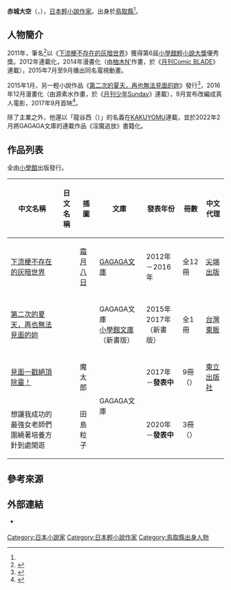 {{multiple issues|
{{Notability Unreferenced|time=2017-01-20T15:50:04+00:00}}
{{Primarysources|time=2017-01-20T15:50:04+00:00}}
}}
{{Infobox writer  <!--For more information, see [[:Template:Infobox_Writer/doc|:Template:Infobox Writer/doc]].-->
| name = 赤城大空
| honorific_prefix = 
| honorific_suffix = 
| image = 
| image_size = 
| alt = 
| caption = 
| native_name = 赤城 大空
| native_name_lang = ja
| kana = あかぎ ひろたか
| romaji = Agaki Hirotaka
| zi = 
| hao = 
| pseudonym = 
| birth_name = 
| birth_date = {{birth date and age|1991|5|8}}
| birth_place = {{JPN}}[[鳥取縣|鳥取縣]]
| death_date = 
| death_place = 
| resting_place = 
| occupation = [[輕小說|輕小說作家]]
| language = [[日本語|日本語]]
| nationality = {{JPN}}
| ethnicity = 
| citizenship = 
| education = 
| alma_mater = 
| period = 
| genre = 
| subject =  
| movement = 
| notableworks = 《[[下流梗不存在的灰暗世界|下流梗不存在的灰暗世界]]》<br />《[[第二次的夏天，再也無法見面的妳|第二次的夏天，再也無法見面的妳]]》
| spouse = 
| partner = 
| children = 
| relatives = 
| awards = 第6屆[[小學館輕小說大賞|小學館輕小說大獎]]優秀奬（《下流梗不存在的灰暗世界》）
| signature = 
| signature_alt = 
| years_active = 
| module = 
| website = 
| portaldisp = 
}}
{{小說}}
'''赤城大空'''（{{lang-ja|赤城大空}}，{{bd|1991年|<ref name="2018072722a">《第二次的夏天，無法再見的妳》書衣摺頁的著者介紹。</ref>5月8日||}}），[[日本|日本]][[輕小說|輕小說作家]]。出身於[[鳥取縣|鳥取縣]]<ref name="2018072722a" />。

== 人物簡介 ==
2011年，筆名'''{{lang|ja|ペロペロ山根}}'''<ref>{{Cite web|url=http://gagagabunko.jp/grandprix/06.html|script-title=ja:第6屆小學館輕小說大獎|work=[[小學館輕小說大賞|小學館輕小說大獎]]|accessdate=2017-01-20|language=ja}}</ref>以《[[下流梗不存在的灰暗世界|下流梗不存在的灰暗世界]]》獲得第6屆[[小學館輕小說大賞|小學館輕小說大獎]]優秀獎。2012年連載化，2014年漫畫化（由[[柚木N'|柚木N']]作畫，於《[[月刊Comic_BLADE|月刊Comic BLADE]]》連載），2015年7月至9月播出同名電視動畫。

2015年1月，另一輕小說作品《[[第二次的夏天，再也無法見面的妳|第二次的夏天，再也無法見面的妳]]》發行<ref name="novel">{{Cite web|url=https://www.shogakukan.co.jp/books/09451532|title=第二次的夏天，無法再見的妳|work=[[小學館|小學館]]|accessdate=2017-01-20|language=ja|archive-date=2021-02-06|archive-url=https://web.archive.org/web/20210206023314/https://www.shogakukan.co.jp/books/09451532|dead-url=no}}</ref>，2016年12月漫畫化（由源素水作畫，於《[[月刊少年Sunday|月刊少年Sunday]]》連載），9月宣布改編成真人電影，2017年9月首映<ref name="nove and movie">{{Cite web|url=http://nido-natsu.com/|title=真人電影「第二次的夏天，無法再見的妳」官方網站|publisher=|accessdate=2017-01-20|language=ja|archive-date=2021-01-21|archive-url=https://web.archive.org/web/20210121185033/http://nido-natsu.com/|dead-url=no}}</ref>。

除了主業之外，他還以「龍谷西（{{lang|ja|ドラゴンタニシ}}）」的名義在[[KAKUYOMU|KAKUYOMU]]連載，並於2022年2月將GAGAGA文庫的連載作品《淫魔追放》書籍化。

== 作品列表 ==
; 全由[[小學館|小學館]]出版發行。
{|class="wikitable" style="font-size:small"
!中文名稱!!日文名稱!!插圖!!文庫!!發表年份!!冊數!!中文代理
|-
|[[下流梗不存在的灰暗世界|下流梗不存在的灰暗世界]]||{{lang|ja|下ネタという概念が存在しない退屈な世界}}||[[霜月八日|霜月八日]]||[[GAGAGA文庫|GAGAGA文庫]]||2012年－2016年||全12冊||[[尖端出版|尖端出版]]
|-
|[[第二次的夏天，再也無法見面的妳|第二次的夏天，再也無法見面的妳]]||{{lang|ja|二度めの夏、二度と会えない君}}||{{lang|ja|ぶーた}}||GAGAGA文庫<br />[[小學館文庫|小學館文庫]]（新書版）||2015年<br />2017年（新書版）||全1冊||[[台灣東販|台灣東販]]
|-
|[[見面一戳絕頂除靈！|見面一戳絕頂除靈！]]||{{lang|ja|出会ってひと突きで絶頂除霊！}}||魔太郎||rowspan="2"|GAGAGA文庫||2017年－'''發表中'''||9冊<br />（{{As of|2021|12}}）||[[東立出版社|東立出版社]]
|-
|想讓我成功的<br />最強女老師們圍繞著培養方針到處閑逛||{{lang|ja|僕を成り上がらせようとする<br />最強女師匠たちが育成方針を巡って修羅場}}||田島粒子||2020年－'''發表中'''||3冊<br />（{{As of|2021|8}}）||
|}

== 參考來源 ==
{{reflist}}

== 外部連結 ==
* {{Twitter|akagihirotaka}} {{ja icon}}

{{Normdaten}}
{{DEFAULTSORT:Agaki Hirotaka}}
[[Category:日本小說家|Category:日本小說家]]
[[Category:日本輕小說作家|Category:日本輕小說作家]]
[[Category:鳥取縣出身人物|Category:鳥取縣出身人物]]